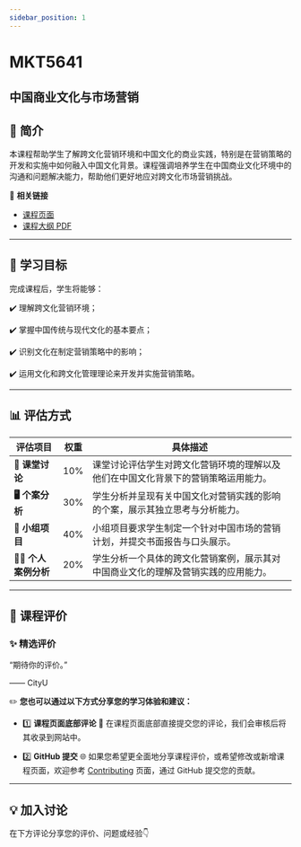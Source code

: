 ```yaml
---
sidebar_position: 1
---
```


# MKT5641
## 中国商业文化与市场营销

## **📘 简介**
本课程帮助学生了解跨文化营销环境和中国文化的商业实践，特别是在营销策略的开发和实施中如何融入中国文化背景。课程强调培养学生在中国商业文化环境中的沟通和问题解决能力，帮助他们更好地应对跨文化市场营销挑战。

🔗 **相关链接**
- [课程页面](https://www.cityu.edu.hk/catalogue/pg/202425/course/MKT5641.htm)
- [课程大纲 PDF](https://www.cityu.edu.hk/catalogue/pg/202425/course/MKT5641.pdf)

---

## **🎯 学习目标**

完成课程后，学生将能够：

✔️ 理解跨文化营销环境；

✔️ 掌握中国传统与现代文化的基本要点；

✔️ 识别文化在制定营销策略中的影响；

✔️ 运用文化和跨文化管理理论来开发并实施营销策略。

---

## **📊 评估方式**

| **评估项目**          | **权重** | **具体描述**                                                                                       |
|----------------------|---------|---------------------------------------------------------------------------------------------------|
| **📝 课堂讨论**       | 10%     | 课堂讨论评估学生对跨文化营销环境的理解以及他们在中国文化背景下的营销策略运用能力。             |
| **🖥️ 个案分析**      | 30%     | 学生分析并呈现有关中国文化对营销实践的影响的个案，展示其独立思考与分析能力。                   |
| **📄 小组项目**       | 40%     | 小组项目要求学生制定一个针对中国市场的营销计划，并提交书面报告与口头展示。                     |
| **🧑‍💻 个人案例分析** | 20%     | 学生分析一个具体的跨文化营销案例，展示其对中国商业文化的理解及营销实践的应用能力。             |

---

## **💬 课程评价**

### ✨ **精选评价**
<div className={commentStyles.commentBox}>
    <p className={commentStyles.commentText}>
        “期待你的评价。”
    </p>
    <p className={commentStyles.commentAuthor}>—— CityU</p>
</div>

✏️ **您也可以通过以下方式分享您的学习体验和建议：**

- 1️⃣ **课程页面底部评论**
💬 在课程页面底部直接提交您的评论，我们会审核后将其收录到网站中。

- 2️⃣ **GitHub 提交**
🌐 如果您希望更全面地分享课程评价，或希望修改或新增课程页面，欢迎参考 [Contributing](/contributing) 页面，通过 GitHub 提交您的贡献。

---

## **💡 加入讨论**

在下方评论分享您的评价、问题或经验👇
<Utterances />